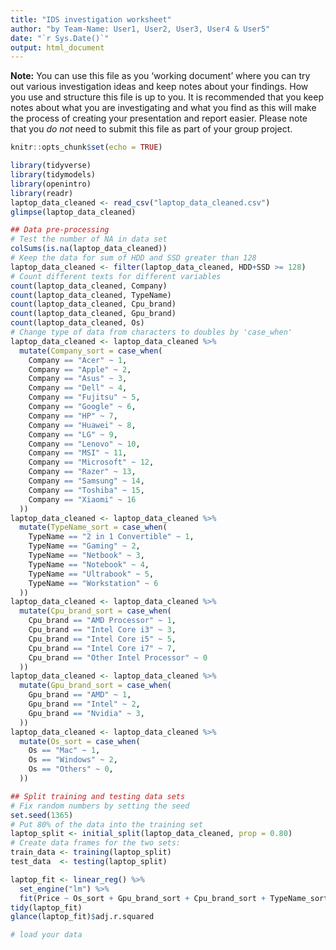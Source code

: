 ```yaml
---
title: "IDS investigation worksheet"
author: "by Team-Name: User1, User2, User3, User4 & User5"
date: "`r Sys.Date()`"
output: html_document
---
```


**Note:** You can use this file as you 'working document' where you can try out various investigation ideas and keep notes about your findings. How you use and structure this file is up to you. It is recommended that you keep notes about what you are investigating and what you find as this will make the process of creating your presentation and report easier. Please note that you _do not_ need to submit this file as part of your group project.



```r
knitr::opts_chunk$set(echo = TRUE)
```


```r
library(tidyverse)
library(tidymodels)
library(openintro)
library(readr)
laptop_data_cleaned <- read_csv("laptop_data_cleaned.csv")
glimpse(laptop_data_cleaned)

## Data pre-processing
# Test the number of NA in data set
colSums(is.na(laptop_data_cleaned))
# Keep the data for sum of HDD and SSD greater than 128
laptop_data_cleaned <- filter(laptop_data_cleaned, HDD+SSD >= 128)
# Count different texts for different variables
count(laptop_data_cleaned, Company)
count(laptop_data_cleaned, TypeName)
count(laptop_data_cleaned, Cpu_brand)
count(laptop_data_cleaned, Gpu_brand)
count(laptop_data_cleaned, Os)
# Change type of data from characters to doubles by 'case_when'
laptop_data_cleaned <- laptop_data_cleaned %>% 
  mutate(Company_sort = case_when(
    Company == "Acer" ~ 1,
    Company == "Apple" ~ 2,
    Company == "Asus" ~ 3,
    Company == "Dell" ~ 4,
    Company == "Fujitsu" ~ 5,
    Company == "Google" ~ 6,
    Company == "HP" ~ 7,
    Company == "Huawei" ~ 8,
    Company == "LG" ~ 9,
    Company == "Lenovo" ~ 10,
    Company == "MSI" ~ 11,
    Company == "Microsoft" ~ 12,
    Company == "Razer" ~ 13,
    Company == "Samsung" ~ 14,
    Company == "Toshiba" ~ 15,
    Company == "Xiaomi" ~ 16
  ))
laptop_data_cleaned <- laptop_data_cleaned %>% 
  mutate(TypeName_sort = case_when(
    TypeName == "2 in 1 Convertible" ~ 1,
    TypeName == "Gaming" ~ 2,
    TypeName == "Netbook" ~ 3,
    TypeName == "Notebook" ~ 4,
    TypeName == "Ultrabook" ~ 5,
    TypeName == "Workstation" ~ 6
  ))
laptop_data_cleaned <- laptop_data_cleaned %>% 
  mutate(Cpu_brand_sort = case_when(
    Cpu_brand == "AMD Processor" ~ 1,
    Cpu_brand == "Intel Core i3" ~ 3,
    Cpu_brand == "Intel Core i5" ~ 5,
    Cpu_brand == "Intel Core i7" ~ 7,
    Cpu_brand == "Other Intel Processor" ~ 0
  ))
laptop_data_cleaned <- laptop_data_cleaned %>% 
  mutate(Gpu_brand_sort = case_when(
    Gpu_brand == "AMD" ~ 1,
    Gpu_brand == "Intel" ~ 2,
    Gpu_brand == "Nvidia" ~ 3,
  ))
laptop_data_cleaned <- laptop_data_cleaned %>% 
  mutate(Os_sort = case_when(
    Os == "Mac" ~ 1,
    Os == "Windows" ~ 2,
    Os == "Others" ~ 0,
  ))

## Split training and testing data sets
# Fix random numbers by setting the seed 
set.seed(1365)
# Put 80% of the data into the training set 
laptop_split <- initial_split(laptop_data_cleaned, prop = 0.80)
# Create data frames for the two sets:
train_data <- training(laptop_split)
test_data  <- testing(laptop_split)

laptop_fit <- linear_reg() %>%
  set_engine("lm") %>%
  fit(Price ~ Os_sort + Gpu_brand_sort + Cpu_brand_sort + TypeName_sort + Company_sort + SSD + HDD + Ppi + Ips + TouchScreen + Weight + Ram, data = train_data, family = "binomial")
tidy(laptop_fit)
glance(laptop_fit)$adj.r.squared

```


```r
# load your data 




```



